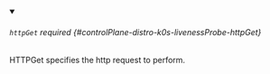 


<details className="config-field" data-expandable="true" open>
<summary>

###### `httpGet` <span className="config-field-required" data-required="false">required</span> <span className="config-field-type"></span> <span className="config-field-default"></span> <span className="config-field-enum"></span> {#controlPlane-distro-k0s-livenessProbe-httpGet}

HTTPGet specifies the http request to perform.

</summary>

<PartialHttpgetreference />


</details>

